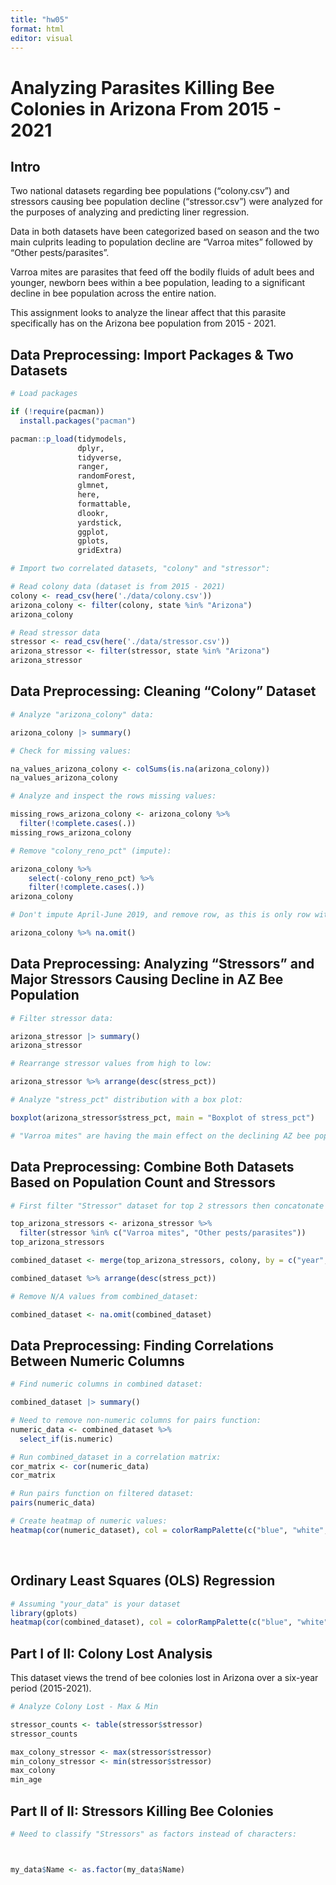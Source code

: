 ```yaml
---
title: "hw05"
format: html
editor: visual
---
```


# Analyzing Parasites Killing Bee Colonies in Arizona From 2015 - 2021

## Intro

Two national datasets regarding bee populations ("colony.csv") and stressors causing bee population decline ("stressor.csv") were analyzed for the purposes of analyzing and predicting liner regression.

Data in both datasets have been categorized based on season and the two main culprits leading to population decline are "Varroa mites" followed by "Other pests/parasites".

Varroa mites are parasites that feed off the bodily fluids of adult bees and younger, newborn bees within a bee population, leading to a significant decline in bee population across the entire nation.

This assignment looks to analyze the linear affect that this parasite specifically has on the Arizona bee population from 2015 - 2021.

## Data Preprocessing: Import Packages & Two Datasets

```r

# Load packages

if (!require(pacman))
  install.packages("pacman")

pacman::p_load(tidymodels,
               dplyr,
               tidyverse,
               ranger,
               randomForest,
               glmnet,
               here,
               formattable,
               dlookr,
               yardstick,
               ggplot,
               gplots,
               gridExtra)

# Import two correlated datasets, "colony" and "stressor": 

# Read colony data (dataset is from 2015 - 2021)
colony <- read_csv(here('./data/colony.csv'))
arizona_colony <- filter(colony, state %in% "Arizona")
arizona_colony

# Read stressor data
stressor <- read_csv(here('./data/stressor.csv'))
arizona_stressor <- filter(stressor, state %in% "Arizona")
arizona_stressor
```

## Data Preprocessing: Cleaning "Colony" Dataset

```r

# Analyze "arizona_colony" data: 

arizona_colony |> summary()

# Check for missing values: 

na_values_arizona_colony <- colSums(is.na(arizona_colony))
na_values_arizona_colony

# Analyze and inspect the rows missing values: 

missing_rows_arizona_colony <- arizona_colony %>%
  filter(!complete.cases(.))
missing_rows_arizona_colony

# Remove "colony_reno_pct" (impute):

arizona_colony %>%
    select(-colony_reno_pct) %>%
    filter(!complete.cases(.))
arizona_colony

# Don't impute April-June 2019, and remove row, as this is only row with null values and entire row of data wasn't collected: 

arizona_colony %>% na.omit()
```

## Data Preprocessing: Analyzing "Stressors" and Major Stressors Causing Decline in AZ Bee Population

```r

# Filter stressor data: 

arizona_stressor |> summary()
arizona_stressor

# Rearrange stressor values from high to low:

arizona_stressor %>% arrange(desc(stress_pct))

# Analyze "stress_pct" distribution with a box plot:

boxplot(arizona_stressor$stress_pct, main = "Boxplot of stress_pct")

# "Varroa mites" are having the main effect on the declining AZ bee population from a few seasonal months in 2015-2019, followed by "Other pests/parasites" in April-June 2016, then back to "Varroa mites from a few seasonal months in 2016-2018.
```

## Data Preprocessing: Combine Both Datasets Based on Population Count and Stressors

```r

# First filter "Stressor" dataset for top 2 stressors then concatonate with corresponding bee population from "Colony" dataset

top_arizona_stressors <- arizona_stressor %>%
  filter(stressor %in% c("Varroa mites", "Other pests/parasites"))
top_arizona_stressors

combined_dataset <- merge(top_arizona_stressors, colony, by = c("year", "months", "state"))

combined_dataset %>% arrange(desc(stress_pct))

# Remove N/A values from combined_dataset:

combined_dataset <- na.omit(combined_dataset)
```

## Data Preprocessing: Finding Correlations Between Numeric Columns

```r

# Find numeric columns in combined dataset: 

combined_dataset |> summary()

# Need to remove non-numeric columns for pairs function:
numeric_data <- combined_dataset %>%
  select_if(is.numeric)

# Run combined_dataset in a correlation matrix:
cor_matrix <- cor(numeric_data)
cor_matrix

# Run pairs function on filtered dataset:
pairs(numeric_data)

# Create heatmap of numeric values:
heatmap(cor(numeric_dataset), col = colorRampPalette(c("blue", "white", "red"))(20))
```

\

## Ordinary Least Squares (OLS) Regression

```r

# Assuming "your_data" is your dataset
library(gplots)
heatmap(cor(combined_dataset), col = colorRampPalette(c("blue", "white", "red"))(20))
```

## Part I of II: Colony Lost Analysis

This dataset views the trend of bee colonies lost in Arizona over a six-year period (2015-2021).

```r

# Analyze Colony Lost - Max & Min 

stressor_counts <- table(stressor$stressor)
stressor_counts

max_colony_stressor <- max(stressor$stressor)
min_colony_stressor <- min(stressor$stressor)
max_colony
min_age
```

## Part II of II: Stressors Killing Bee Colonies

```r

# Need to classify "Stressors" as factors instead of characters:



my_data$Name <- as.factor(my_data$Name)
```

